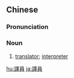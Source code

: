 {{also|译员}}
==Chinese==
{{zh-forms|s=译员}}

===Pronunciation===
{{zh-pron
|m=yìyuán
|c=jik6 jyun4
|mn=qz:ia̍k-oân/tw,xm,zz:e̍k-oân
|cat=n
}}

===Noun===
{{zh-noun}}

# [[translator]]; [[interpreter]]

{{zh-cat|Advanced}}

[[hu:譯員]]
[[ja:譯員]]